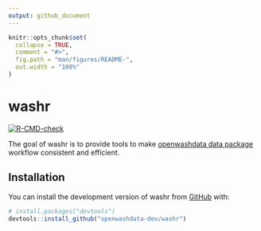 ```yaml
---
output: github_document
---
```


<!-- README.md is generated from README.Rmd. Please edit that file -->

```r
knitr::opts_chunk$set(
  collapse = TRUE,
  comment = "#>",
  fig.path = "man/figures/README-",
  out.width = "100%"
)
```

# washr

<!-- badges: start -->
[![R-CMD-check](https://github.com/openwashdata-dev/washr/actions/workflows/R-CMD-check.yaml/badge.svg)](https://github.com/openwashdata-dev/washr/actions/workflows/R-CMD-check.yaml)
<!-- badges: end -->

The goal of washr is to provide tools to make [openwashdata data package](https://openwashdata.org/pages/gallery/data/) workflow consistent and efficient.

## Installation

You can install the development version of washr from [GitHub](https://github.com/) with:

``` r
# install.packages("devtools")
devtools::install_github("openwashdata-dev/washr")
```
